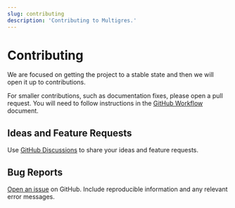 ```yaml
---
slug: contributing
description: 'Contributing to Multigres.'
---
```


# Contributing

We are focused on getting the project to a stable state and then we will open it up to contributions.

For smaller contributions, such as documentation fixes, please open a pull request. You will need to follow instructions in the [GitHub Workflow](/docs/github-workflow) document.

## Ideas and Feature Requests

Use [GitHub Discussions](https://github.com/multigres/multigres/discussions) to share your ideas and feature requests.

## Bug Reports

[Open an issue](https://github.com/multigres/multigres/issues) on GitHub. Include reproducible information and any relevant error messages.
